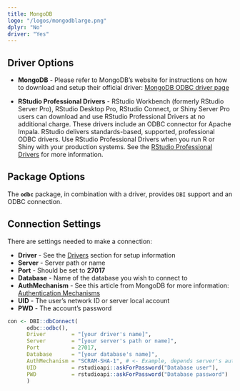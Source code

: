 ```yaml
---
title: MongoDB
logo: "/logos/mongodblarge.png"
dplyr: "No"
driver: "Yes"
---
```


## Driver Options

- **MongoDB** - Please refer to MongoDB's website for instructions on how to download and setup their official driver: [MongoDB ODBC driver page](https://docs.mongodb.com/bi-connector/master/reference/odbc-driver/)

- **RStudio Professional Drivers** - RStudio Workbench (formerly RStudio Server Pro), RStudio Desktop Pro, RStudio Connect, or Shiny Server Pro users can download and use RStudio Professional Drivers at no additional charge. These drivers include an ODBC connector for Apache Impala.  RStudio delivers standards-based, supported, professional ODBC drivers. Use RStudio Professional Drivers when you run R or Shiny with your production systems. See the [RStudio Professional Drivers](https://www.rstudio.com/products/drivers/) for more information. 

## Package Options

The **`odbc`** package, in combination with a driver, provides `DBI` support and an ODBC connection.

## Connection Settings

There are settings needed to make a connection:

  - **Driver** - See the [Drivers](/drivers) section for setup information 
  - **Server** - Server path or name
  - **Port** - Should be set to **27017**
  - **Database** - Name of the database you wish to connect to
  - **AuthMechanism** - See this article from MongoDB for more information: [Authentication Mechanisms](https://docs.mongodb.com/manual/core/authentication-mechanisms/#specify-authentication-mechanism) 
  - **UID** - The user's network ID or server local account
  - **PWD** - The account's password

```r
con <- DBI::dbConnect(
      odbc::odbc(),
      Driver        = "[your driver's name]",
      Server        = "[your server's path or name]",
      Port          = 27017,
      Database      = "[your database's name]",
      AuthMechanism = "SCRAM-SHA-1", # <- Example, depends server's auth setup
      UID           = rstudioapi::askForPassword("Database user"),
      PWD           = rstudioapi::askForPassword("Database password")
      )
```



